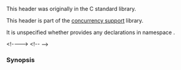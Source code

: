 {{cpp/header/title|stdatomic.h}}
{{cpp/header/navbar}}

This header was originally in the C standard library.

This header is part of the [[cpp/thread|concurrency support]] library.

It is unspecified whether {{tt|&lt;stdatomic.h&gt;}} provides any declarations in namespace {{tt|std}}.

{{dsc begin}}
{{dsc h1|Macros}}
{{dsc inc | cpp/atomic/dsc _Atomic}}
&lt;!--{{dsc inc | cpp/atomic/dsc ATOMIC_VAR_INIT}}--&gt;
{{dsc inc | cpp/atomic/dsc ATOMIC_FLAG_INIT}}
{{dsc h1|Types}}
{{dsc inc | cpp/atomic/dsc atomic_flag}}
{{dsc inc | cpp/atomic/dsc memory_order}}
{{dsc inc | cpp/atomic/atomic/dsc atomic integral types}}
{{dsc h1|Functions}}
{{dsc inc | cpp/atomic/dsc atomic_is_lock_free}}
{{dsc inc | cpp/atomic/dsc atomic_store}}
{{dsc inc | cpp/atomic/dsc atomic_load}}
{{dsc inc | cpp/atomic/dsc atomic_exchange}}
{{dsc inc | cpp/atomic/dsc atomic_compare_exchange}}
{{dsc inc | cpp/atomic/dsc atomic_fetch_add}}
{{dsc inc | cpp/atomic/dsc atomic_fetch_sub}}
{{dsc inc | cpp/atomic/dsc atomic_fetch_and}}
{{dsc inc | cpp/atomic/dsc atomic_fetch_or}}
{{dsc inc | cpp/atomic/dsc atomic_fetch_xor}}
{{dsc inc | cpp/atomic/dsc atomic_flag_test_and_set}}
{{dsc inc | cpp/atomic/dsc atomic_flag_clear}}
&lt;!--{{dsc inc | cpp/atomic/dsc atomic_init}}
{{dsc inc | cpp/atomic/dsc kill_dependency}}--&gt;
{{dsc inc | cpp/atomic/dsc atomic_thread_fence}}
{{dsc inc | cpp/atomic/dsc atomic_signal_fence}}
{{dsc end}}

===Synopsis===
{{source|1=
template&lt;class T&gt;
  using __std_atomic = std::atomic&lt;T&gt;;        // exposition only

#define _Atomic(T) __std_atomic&lt;T&gt;

#define ATOMIC_BOOL_LOCK_FREE /* see description */
#define ATOMIC_CHAR_LOCK_FREE /* see description */
#define ATOMIC_CHAR16_T_LOCK_FREE /* see description */
#define ATOMIC_CHAR32_T_LOCK_FREE /* see description */
#define ATOMIC_WCHAR_T_LOCK_FREE /* see description */
#define ATOMIC_SHORT_LOCK_FREE /* see description */
#define ATOMIC_INT_LOCK_FREE /* see description */
#define ATOMIC_LONG_LOCK_FREE /* see description */
#define ATOMIC_LLONG_LOCK_FREE /* see description */
#define ATOMIC_POINTER_LOCK_FREE /* see description */

using std::memory_order;                // see description
using std::memory_order_relaxed;        // see description
using std::memory_order_consume;        // see description
using std::memory_order_acquire;        // see description
using std::memory_order_release;        // see description
using std::memory_order_acq_rel;        // see description
using std::memory_order_seq_cst;        // see description

using std::atomic_flag;                 // see description

using std::atomic_bool;                 // see description
using std::atomic_char;                 // see description
using std::atomic_schar;                // see description
using std::atomic_uchar;                // see description
using std::atomic_short;                // see description
using std::atomic_ushort;               // see description
using std::atomic_int;                  // see description
using std::atomic_uint;                 // see description
using std::atomic_long;                 // see description
using std::atomic_ulong;                // see description
using std::atomic_llong;                // see description
using std::atomic_ullong;               // see description
using std::atomic_char8_t;              // see description
using std::atomic_char16_t;             // see description
using std::atomic_char32_t;             // see description
using std::atomic_wchar_t;              // see description
using std::atomic_int8_t;               // see description
using std::atomic_uint8_t;              // see description
using std::atomic_int16_t;              // see description
using std::atomic_uint16_t;             // see description
using std::atomic_int32_t;              // see description
using std::atomic_uint32_t;             // see description
using std::atomic_int64_t;              // see description
using std::atomic_uint64_t;             // see description
using std::atomic_int_least8_t;         // see description
using std::atomic_uint_least8_t;        // see description
using std::atomic_int_least16_t;        // see description
using std::atomic_uint_least16_t;       // see description
using std::atomic_int_least32_t;        // see description
using std::atomic_uint_least32_t;       // see description
using std::atomic_int_least64_t;        // see description
using std::atomic_uint_least64_t;       // see description
using std::atomic_int_fast8_t;          // see description
using std::atomic_uint_fast8_t;         // see description
using std::atomic_int_fast16_t;         // see description
using std::atomic_uint_fast16_t;        // see description
using std::atomic_int_fast32_t;         // see description
using std::atomic_uint_fast32_t;        // see description
using std::atomic_int_fast64_t;         // see description
using std::atomic_uint_fast64_t;        // see description
using std::atomic_intptr_t;             // see description
using std::atomic_uintptr_t;            // see description
using std::atomic_size_t;               // see description
using std::atomic_ptrdiff_t;            // see description
using std::atomic_intmax_t;             // see description
using std::atomic_uintmax_t;            // see description

using std::atomic_is_lock_free;                         // see description
using std::atomic_load;                                 // see description
using std::atomic_load_explicit;                        // see description
using std::atomic_store;                                // see description
using std::atomic_store_explicit;                       // see description
using std::atomic_exchange;                             // see description
using std::atomic_exchange_explicit;                    // see description
using std::atomic_compare_exchange_strong;              // see description
using std::atomic_compare_exchange_strong_explicit;     // see description
using std::atomic_compare_exchange_weak;                // see description
using std::atomic_compare_exchange_weak_explicit;       // see description
using std::atomic_fetch_add;                            // see description
using std::atomic_fetch_add_explicit;                   // see description
using std::atomic_fetch_sub;                            // see description
using std::atomic_fetch_sub_explicit;                   // see description
using std::atomic_fetch_or;                             // see description
using std::atomic_fetch_or_explicit;                    // see description
using std::atomic_fetch_xor;                            // see description
using std::atomic_fetch_xor_explicit;                   // see description
using std::atomic_fetch_and;                            // see description
using std::atomic_fetch_and_explicit;                   // see description
using std::atomic_flag_test_and_set;                    // see description
using std::atomic_flag_test_and_set_explicit;           // see description
using std::atomic_flag_clear;                           // see description
using std::atomic_flag_clear_explicit;                  // see description

#define ATOMIC_FLAG_INIT /* see description */

using std::atomic_thread_fence;                         // see description
using std::atomic_signal_fence;                         // see description
}}

{{langlinks|de|es|ja|ru|zh}}